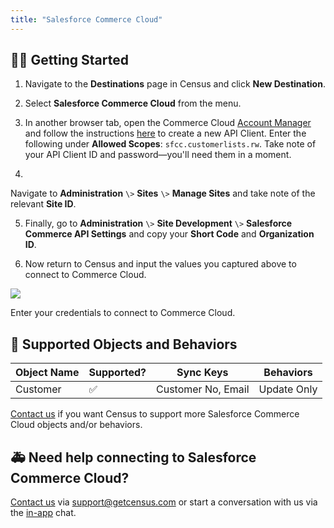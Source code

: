 ```yaml
---
title: "Salesforce Commerce Cloud"
---
```


## 🏃‍♀️ Getting Started

1. Navigate to the **Destinations** page in Census and click **New Destination**.

2. Select **Salesforce Commerce Cloud** from the menu.

3. In another browser tab, open the Commerce Cloud [Account Manager](https://account.demandware.com/) and follow the instructions [here](https://developer.salesforce.com/docs/commerce/commerce-api/guide/authorization-for-admin-apis.html#create-an-api-client) to create a new API Client. Enter the following under **Allowed Scopes**: `sfcc.customerlists.rw`. Take note of your API Client ID and password—you'll need them in a moment.

4.  
Navigate to **Administration** `\>` **Sites** `\>` **Manage Sites** and take note of the relevant **Site ID**.

5. Finally, go to **Administration** `\>` **Site Development** `\>` **Salesforce Commerce API Settings** and copy your **Short Code** and **Organization ID**.

6. Now return to Census and input the values you captured above to connect to Commerce Cloud.

![](/images/destinations/salesforce-commerce-cloud.png)

Enter your credentials to connect to Commerce Cloud.

## 🔀 Supported Objects and Behaviors

| **Object Name** | **Supported?** | **Sync Keys**      | **Behaviors** |
| --------------- | -------------- | ------------------ | ------------- |
| Customer        | ✅              | Customer No, Email | Update Only   |

[Contact us](mailto:support@getcensus.com) if you want Census to support more Salesforce Commerce Cloud objects and/or behaviors.

## 🚑 Need help connecting to Salesforce Commerce Cloud?

[Contact us](mailto:support@getcensus.com) via support@getcensus.com or start a conversation with us via the [in-app](https://app.getcensus.com) chat.